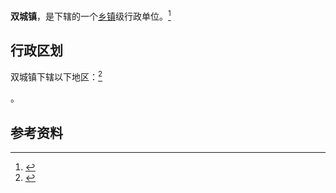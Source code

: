 {{中国乡级行政区|62/06/02/104/000}}

'''双城镇'''，是{{PRC admin/fullname|62/06/02/104/000|3}}下辖的一个[[乡镇|乡镇]]级行政单位。<ref>{{PRC admin/ref sgc|{{PRC admin/parent|62/06/02/104/000}}}}</ref>

== 行政区划 ==

双城镇下辖以下地区：<ref>{{PRC admin/ref sgc|62/06/02/104/000}}</ref>

{{PRC admin/children|62/06/02/104/000}}。

== 参考资料 ==

{{reflist}}

{{行政区划小作品}}
{{PRC admin/navcat|62/06/02/104/000}}
